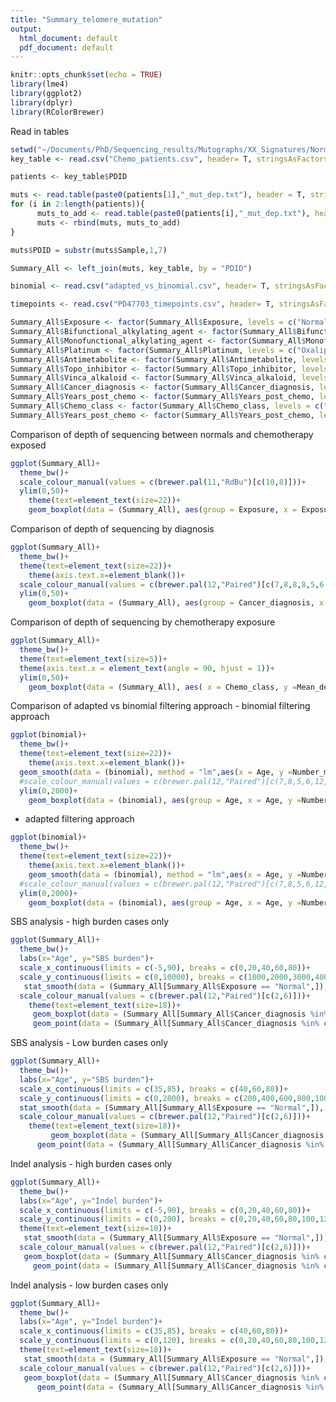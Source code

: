 ```yaml
---
title: "Summary_telomere_mutation"
output:
  html_document: default
  pdf_document: default
---
```


```r
knitr::opts_chunk$set(echo = TRUE)
library(lme4)
library(ggplot2)
library(dplyr)
library(RColorBrewer)
```

Read in tables
```r
setwd("~/Documents/PhD/Sequencing_results/Mutographs/XX_Signatures/Normal_10/mutation/")
key_table <- read.csv("Chemo_patients.csv", header= T, stringsAsFactors=F)

patients <- key_table$PDID

muts <- read.table(paste0(patients[1],"_mut_dep.txt"), header = T, stringsAsFactors=F)
for (i in 2:length(patients)){
      muts_to_add <- read.table(paste0(patients[i],"_mut_dep.txt"), header = T, stringsAsFactors=F)
      muts <- rbind(muts, muts_to_add)
}

muts$PDID = substr(muts$Sample,1,7)

Summary_All <- left_join(muts, key_table, by = "PDID")

binomial <- read.csv("adapted_vs_binomial.csv", header= T, stringsAsFactors=F)

timepoints <- read.csv("PD47703_timepoints.csv", header= T, stringsAsFactors=F)

```

```r
Summary_All$Exposure <- factor(Summary_All$Exposure, levels = c("Normal", "Chemo"))
Summary_All$Bifunctional_alkylating_agent <- factor(Summary_All$Bifunctional_alkylating_agent, levels = c("Cyclophosphamide", "Melphalan and Cyclophosphamide", "Bendamustine","Chlorambucil and Bendamustine","Chlorambucil", "None", "Normal"))
Summary_All$Monofunctional_alkylating_agent <- factor(Summary_All$Monofunctional_alkylating_agent, levels = c("Procarbazine","None","Normal"))
Summary_All$Platinum <- factor(Summary_All$Platinum, levels = c("Oxaliplatin","Carboplatin","Carboplatin and Cisplatin", "None","Normal"))
Summary_All$Antimetabolite <- factor(Summary_All$Antimetabolite, levels = c("5FU","Capecitabine","5FU and Capecitabine","Cytarabine", "None", "Normal"))
Summary_All$Topo_inhibitor <- factor(Summary_All$Topo_inhibitor, levels = c("Daunorubicin","Doxorubicin","Etoposide","Irinotecan", "None","Normal"))
Summary_All$Vinca_alkaloid <- factor(Summary_All$Vinca_alkaloid, levels = c("Vincristine","Vinorelbine and Vinblastine", "None","Normal"))
Summary_All$Cancer_diagnosis <- factor(Summary_All$Cancer_diagnosis, levels = c("AML","Follicular lymphoma","Marginal zone lymphoma", "Lymphoplasmacytic lymphoma", "DLBCL", "Myeloma and Colon cancer", "Hodgkin lymphoma", "Colon cancer", "Lung cancer", "Neuroblastoma", "Normal"))
Summary_All$Years_post_chemo <- factor(Summary_All$Years_post_chemo, levels = c(0,1,2,4,5,6, "None"))
Summary_All$Chemo_class <- factor(Summary_All$Chemo_class, levels = c("Cyclophosphamide","Bendamustine", "Melphalan_cyclophosphamide_oxaliplatin","Chlorambucil","Chlorambucil_procarbazine_bendamustine","Cyclophosphamide_procarbazine","Oxaliplatin","Carboplatin","Carboplatin_cisplatin_cyclophosphamide","None","Normal"))
Summary_All$Years_post_chemo <- factor(Summary_All$Years_post_chemo, levels = c(0,1,2,4,5,6, "None"))

```

Comparison of depth of sequencing between normals and chemotherapy exposed
```r
ggplot(Summary_All)+
  theme_bw()+
  scale_colour_manual(values = c(brewer.pal(11,"RdBu")[c(10,8)]))+
  ylim(0,50)+
    theme(text=element_text(size=22))+
    geom_boxplot(data = (Summary_All), aes(group = Exposure, x = Exposure, y =Mean_depth, colour = Exposure))
```

Comparison of depth of sequencing by diagnosis
```r
ggplot(Summary_All)+
  theme_bw()+
  theme(text=element_text(size=22))+
    theme(axis.text.x=element_blank())+
  scale_colour_manual(values = c(brewer.pal(12,"Paired")[c(7,8,8,8,5,6,12,4,10,2,3)]))+
  ylim(0,50)+
    geom_boxplot(data = (Summary_All), aes(group = Cancer_diagnosis, x = Cancer_diagnosis, y =Mean_depth, colour = Cancer_diagnosis))
```

Comparison of depth of sequencing by chemotherapy exposure
```r
ggplot(Summary_All)+
  theme_bw()+
  theme(text=element_text(size=5))+
  theme(axis.text.x = element_text(angle = 90, hjust = 1))+
  ylim(0,50)+
    geom_boxplot(data = (Summary_All), aes( x = Chemo_class, y =Mean_depth))
```


Comparison of adapted vs binomial filtering approach
- binomial filtering approach
```r
ggplot(binomial)+
  theme_bw()+
  theme(text=element_text(size=22))+
    theme(axis.text.x=element_blank())+
  geom_smooth(data = (binomial), method = "lm",aes(x = Age, y =Number_mutations_binomial), size = 0.5)+
  #scale_colour_manual(values = c(brewer.pal(12,"Paired")[c(7,8,5,6,12,4,10,2)]))+
  ylim(0,2000)+
    geom_boxplot(data = (binomial), aes(group = Age, x = Age, y =Number_mutations_binomial))
```

- adapted filtering approach
```r
ggplot(binomial)+
  theme_bw()+
  theme(text=element_text(size=22))+
    theme(axis.text.x=element_blank())+
    geom_smooth(data = (binomial), method = "lm",aes(x = Age, y =Number_mutations), size = 0.5)+
  #scale_colour_manual(values = c(brewer.pal(12,"Paired")[c(7,8,5,6,12,4,10,2)]))+
  ylim(0,2000)+
    geom_boxplot(data = (binomial), aes(group = Age, x = Age, y =Number_mutations))
```


SBS analysis - high burden cases only

```r
ggplot(Summary_All)+
  theme_bw()+
  labs(x="Age", y="SBS burden")+
  scale_x_continuous(limits = c(-5,90), breaks = c(0,20,40,60,80))+
  scale_y_continuous(limits = c(0,10000), breaks = c(1000,2000,3000,4000,5000,6000,7000,8000,9000,10000))+
   stat_smooth(data = (Summary_All[Summary_All$Exposure == "Normal",]), method = "lm",aes(x = Age, y =Number_mutations), size = 0.5, fullrange= TRUE)+
  scale_colour_manual(values = c(brewer.pal(12,"Paired")[c(2,6)]))+
    theme(text=element_text(size=18))+
     geom_boxplot(data = (Summary_All[Summary_All$Cancer_diagnosis %in% c("AML","Hodgkin lymphoma", "Neuroblastoma", "Normal"),]),aes(group = PDID, x = Age, y =Number_mutations), outlier.alpha = 0)+
     geom_point(data = (Summary_All[Summary_All$Cancer_diagnosis %in% c("AML","Hodgkin lymphoma", "Neuroblastoma", "Normal"),]), position = position_dodge(width = 0.75),  aes(group = PDID, x = Age, y =Number_mutations, colour = Exposure))

```


SBS analysis - Low burden cases only

```r
ggplot(Summary_All)+
  theme_bw()+
  labs(x="Age", y="SBS burden")+
  scale_x_continuous(limits = c(35,85), breaks = c(40,60,80))+
  scale_y_continuous(limits = c(0,2000), breaks = c(200,400,600,800,1000,1200,1400,1600,1800,2000))+
  stat_smooth(data = (Summary_All[Summary_All$Exposure == "Normal",]), method = "lm",aes(x = Age, y =Number_mutations), size = 0.5, fullrange= TRUE)+
  scale_colour_manual(values = c(brewer.pal(12,"Paired")[c(2,6)]))+
    theme(text=element_text(size=18))+
         geom_boxplot(data = (Summary_All[Summary_All$Cancer_diagnosis %in% c("Follicular lymphoma","Marginal zone lymphoma", "Lymphoplasmacytic lymphoma", "DLBCL", "Myeloma and Colon cancer", "Colon cancer", "Lung cancer", "Normal"),]), aes(group = PDID, x = Age, y =Number_mutations), outlier.alpha = 0)+
      geom_point(data = (Summary_All[Summary_All$Cancer_diagnosis %in% c("Follicular lymphoma","Marginal zone lymphoma", "Lymphoplasmacytic lymphoma", "DLBCL", "Myeloma and Colon cancer", "Colon cancer", "Lung cancer", "Normal"),]), position = position_dodge(width = 0.75), aes(group = PDID, x = Age, y =Number_mutations, colour = Exposure))

```


Indel analysis - high burden cases only

```r
ggplot(Summary_All)+
  theme_bw()+
  labs(x="Age", y="Indel burden")+
  scale_x_continuous(limits = c(-5,90), breaks = c(0,20,40,60,80))+
  scale_y_continuous(limits = c(0,200), breaks = c(0,20,40,60,80,100,120,140,160,180,200))+
  theme(text=element_text(size=18))+
   stat_smooth(data = (Summary_All[Summary_All$Exposure == "Normal",]), method = "lm",aes(x = Age, y =Number_indels), size = 0.5, fullrange= TRUE)+
  scale_colour_manual(values = c(brewer.pal(12,"Paired")[c(2,6)]))+
   geom_boxplot(data = (Summary_All[Summary_All$Cancer_diagnosis %in% c("AML","Hodgkin lymphoma", "Neuroblastoma", "Normal"),]),aes(group = PDID, x = Age, y =Number_indels), outlier.alpha = 0)+
     geom_point(data = (Summary_All[Summary_All$Cancer_diagnosis %in% c("AML","Hodgkin lymphoma", "Neuroblastoma", "Normal"),]), position = position_dodge(width = 0.75),  aes(group = PDID, x = Age, y =Number_indels, colour = Exposure))
```


Indel analysis - low burden cases only

```r
ggplot(Summary_All)+
  theme_bw()+
  labs(x="Age", y="Indel burden")+
  scale_x_continuous(limits = c(35,85), breaks = c(40,60,80))+
  scale_y_continuous(limits = c(0,120), breaks = c(0,20,40,60,80,100,120))+
  theme(text=element_text(size=18))+
   stat_smooth(data = (Summary_All[Summary_All$Exposure == "Normal",]), method = "lm",aes(x = Age, y =Number_indels), size = 0.5, fullrange= TRUE)+
  scale_colour_manual(values = c(brewer.pal(12,"Paired")[c(2,6)]))+
   geom_boxplot(data = (Summary_All[Summary_All$Cancer_diagnosis %in% c("Follicular lymphoma","Marginal zone lymphoma", "Lymphoplasmacytic lymphoma", "DLBCL", "Myeloma and Colon cancer", "Colon cancer", "Lung cancer", "Normal"),]), aes(group = PDID, x = Age, y =Number_indels), outlier.alpha = 0)+
      geom_point(data = (Summary_All[Summary_All$Cancer_diagnosis %in% c("Follicular lymphoma","Marginal zone lymphoma", "Lymphoplasmacytic lymphoma", "DLBCL", "Myeloma and Colon cancer", "Colon cancer", "Lung cancer", "Normal"),]), position = position_dodge(width = 0.75), aes(group = PDID, x = Age, y =Number_indels, colour = Exposure))

```

